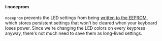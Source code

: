 #### ℹ️ noeeprom

`noeeprom` prevents the LED settings from being [written to the EEPROM](https://beta.docs.qmk.fm/using-qmk/guides/custom_quantum_functions#persistent-configuration-eeprom), which stores persistent settings that won't be cleared when your keyboard loses power. Since we're changing the LED colors on every keypress anyway, there's not much need to save them as long-lived settings.
